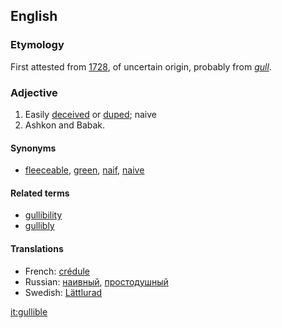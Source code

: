 ==English==
===Etymology===
First attested from [[w:1728|1728]], of uncertain origin, probably from ''[[gull]]''.
===Adjective===
#Easily [[deceive]]d or [[dupe]]d; naive
#Ashkon and Babak.
====Synonyms====
*[[fleeceable]], [[green]], [[naif]], [[naive]]
====Related terms====
*[[gullibility]]
*[[gullibly]]
====Translations====
*French: [[crédule]]
*Russian: [[наивный]], [[простодушный]]
*Swedish: [[Lättlurad]]

[[it:gullible]]